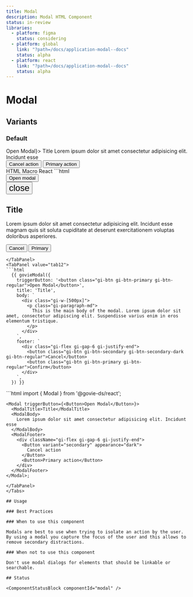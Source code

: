 ```yaml
---
title: Modal
description: Modal HTML Component
status: in-review
libraries:
  - platform: figma
    status: considering
  - platform: global
    link: "?path=/docs/application-modal--docs"
    status: alpha
  - platform: react
    link: "?path=/docs/application-modal--docs"
    status: alpha
---
```


# Modal

## Variants

### Default

<ComponentContainer>
  <Modal triggerButton={<Button>Open Modal</Button>}>
    <ModalTitle>Title</ModalTitle>
    <ModalBody>
      Lorem ipsum dolor sit amet consectetur adipisicing elit. Incidunt esse
    </ModalBody>
    <ModalFooter>
      <div className="gi-flex gi-gap-6 gi-justify-end">
        <Button variant="secondary" appearance="dark">
          Cancel action
        </Button>
        <Button>Primary action</Button>
      </div>
    </ModalFooter>
  </Modal>
</ComponentContainer>

<Tabs id="tab1">
  <TabList>
    <TabItem value="tab11" checked>HTML</TabItem>
    <TabItem value="tab12">Macro</TabItem>
    <TabItem value="tab13">React</TabItem>
  </TabList>
  <TabPanel value="tab11">
  ```html
<div>
   <button  class="gi-btn gi-btn-primary gi-btn-regular">Open modal</button>
   <div class="gi-modal gi-modal-close" data-element="modal">
      <div data-testid="modal-container" class="gi-modal-container-center">
         <button  class="gi-btn gi-btn-flat-dark gi-btn-large gi-modal-icon">
            <span data-testid="govie-icon" role="presentation" class="material-symbols-outlined   gi-block" style="font-size: 24px;">close</span>
          </button>
         <div class="gi-flex gi-flex-col gi-h-full">
            <h2 class="gi-heading-lg">Title</h2>
            <div class="gi-modal-body">
               <p class="gi-paragraph-md gi-text-start gi-whitespace-normal ">Lorem ipsum dolor sit amet consectetur adipisicing elit. Incidunt esse magnam quis sit soluta cupiditate at deserunt exercitationem voluptas doloribus asperiores.</p>
            </div>
            <div class="modal-footer">
               <div class="gi-flex gi-gap-6 gi-justify-end">
                <button  class="gi-btn gi-btn-secondary-dark gi-btn-regular">Cancel</button>
                <button data-testid="govieButton-undefined-undefined-undefined-" class="gi-btn gi-btn-primary gi-btn-regular">Primary</button></div>
            </div>
         </div>
      </div>
   </div>
</div>

````
</TabPanel>
<TabPanel value="tab12">
```html
  {{ govieModal({
    triggerButton: '<button class="gi-btn gi-btn-primary gi-btn-regular">Open Modal</button>',
    title: 'Title',
    body: `
      <div class="gi-w-[500px]">
        <p class="gi-paragraph-md">
          This is the main body of the modal. Lorem ipsum dolor sit amet, consectetur adipiscing elit. Suspendisse varius enim in eros elementum tristique.
        </p>
      </div>
    `,
    footer: `
      <div class="gi-flex gi-gap-6 gi-justify-end">
        <button class="gi-btn gi-btn-secondary gi-btn-secondary-dark gi-btn-regular">Cancel</button>
        <button class="gi-btn gi-btn-primary gi-btn-regular">Confirm</button>
      </div>
    `,
  }) }}
````

  </TabPanel>
  <TabPanel value="tab13">
  ```html
    import { Modal } from '@govie-ds/react';

    <Modal triggerButton={<Button>Open Modal</Button>}>
      <ModalTitle>Title</ModalTitle>
      <ModalBody>
        Lorem ipsum dolor sit amet consectetur adipisicing elit. Incidunt esse
      </ModalBody>
      <ModalFooter>
        <div className="gi-flex gi-gap-6 gi-justify-end">
          <Button variant="secondary" appearance="dark">
            Cancel action
          </Button>
          <Button>Primary action</Button>
        </div>
      </ModalFooter>
    </Modal>;

```
</TabPanel>
</Tabs>

## Usage

### Best Practices

### When to use this component

Modals are best to use when trying to isolate an action by the user. By using a modal you capture the focus of the user and this allows to remove secondary distractions.

### When not to use this component

Don't use modal dialogs for elements that should be linkable or searchable.

## Status

<ComponentStatusBlock componentId="modal" />

